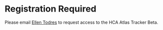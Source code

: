 # Registration Required

Please email [Ellen Todres](mailto:etodres@humancellatlas.org) to request access to the HCA Atlas Tracker Beta.

